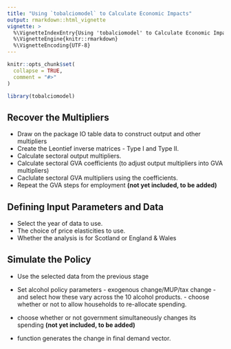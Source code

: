 ```yaml
---
title: "Using `tobalciomodel` to Calculate Economic Impacts"
output: rmarkdown::html_vignette
vignette: >
  %\VignetteIndexEntry{Using 'tobalciomodel' to Calculate Economic Impacts}
  %\VignetteEngine{knitr::rmarkdown}
  %\VignetteEncoding{UTF-8}
---
```


```r
knitr::opts_chunk$set(
  collapse = TRUE,
  comment = "#>"
)
```

```r
library(tobalciomodel)
```

## Recover the Multipliers

- Draw on the package IO table data to construct output and other multipliers 
- Create the Leontief inverse matrices - Type I and Type II.
- Calculate sectoral output multipliers. 
- Calculate sectoral GVA coefficients (to adjust output multipliers into GVA multipliers)
- Caclulate sectoral GVA multipliers using the coefficients. 
- Repeat the GVA steps for employment __(not yet included, to be added)__

## Defining Input Parameters and Data

- Select the year of data to use.
- The choice of price elasticities to use.
- Whether the analysis is for Scotland or England & Wales

## Simulate the Policy 

- Use the selected data from the previous stage
- Set alcohol policy parameters - exogenous change/MUP/tax change - and select how these vary across the 10 alcohol products. - choose whether or not to allow households to re-allocate spending. 
- choose whether or not government simultaneously changes its spending __(not yet included, to be added)__

- function generates the change in final demand vector. 

## 
